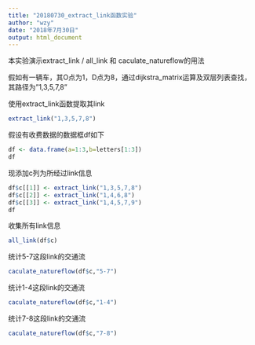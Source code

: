 ```yaml
---
title: "20180730_extract_link函数实验"
author: "wzy"
date: "2018年7月30日"
output: html_document
---
```


本实验演示extract_link / all_link 和 caculate_natureflow的用法

假如有一辆车，其O点为1，D点为8，通过dijkstra_matrix运算及双层列表查找，其路径为"1,3,5,7,8"

使用extract_link函数提取其link

```r
extract_link("1,3,5,7,8")
```

假设有收费数据的数据框df如下

```r
df <- data.frame(a=1:3,b=letters[1:3])
df
```

现添加c列为所经过link信息

```r
df$c[[1]] <- extract_link("1,3,5,7,8")
df$c[[2]] <- extract_link("1,4,6,8")
df$c[[3]] <- extract_link("1,4,5,7,9")
df
```

收集所有link信息

```r
all_link(df$c)
```

统计5-7这段link的交通流

```r
caculate_natureflow(df$c,"5-7")
```

统计1-4这段link的交通流

```r
caculate_natureflow(df$c,"1-4")
```

统计7-8这段link的交通流

```r
caculate_natureflow(df$c,"7-8")
```

